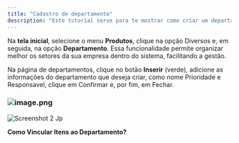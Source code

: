```yaml
---
title: "Cadastro de departamento"
description: "Este tutorial serve para te mostrar como criar um departamento para sua empresa no sistema Agulhão."
---
```


Na **tela inicial**, selecione o menu **Produtos**, clique na opção Diversos e, em seguida, na opção **Departamento**. Essa funcionalidade permite organizar melhor os setores da sua empresa dentro do sistema, facilitando a gestão.

Na página de departamentos, clique no botão **Inserir** (verde), adicione as informações do departamento que deseja criar, como nome Prioridade e Responsavel, clique em Confirmar e, por fim, em Fechar.

### ![image.png](/image.png)

![Screenshot 2 Jp](/images/Screenshot_2.jpg)

**Como Vincular Itens ao Departamento?**